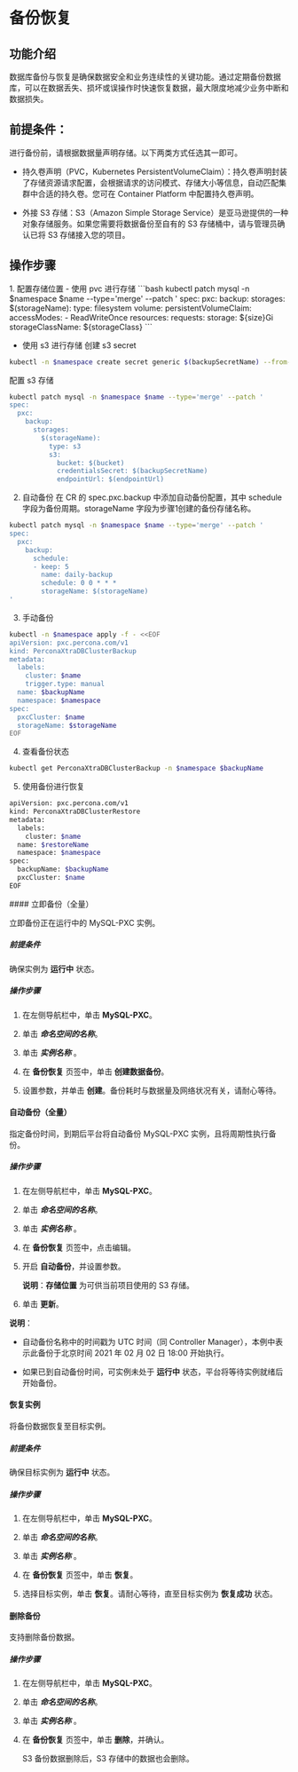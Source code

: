 # 备份恢复

## 功能介绍
数据库备份与恢复是确保数据安全和业务连续性的关键功能。通过定期备份数据库，可以在数据丢失、损坏或误操作时快速恢复数据，最大限度地减少业务中断和数据损失。


## 前提条件：

进行备份前，请根据数据量声明存储。以下两类方式任选其一即可。

* 持久卷声明（PVC，Kubernetes PersistentVolumeClaim）：持久卷声明封装了存储资源请求配置，会根据请求的访问模式、存储大小等信息，自动匹配集群中合适的持久卷。您可在 Container Platform 中配置持久卷声明。

* 外接 S3 存储：S3（Amazon Simple Storage Service）是亚马逊提供的一种对象存储服务。如果您需要将数据备份至自有的 S3 存储桶中，请与管理员确认已将 S3 存储接入您的项目。


## 操作步骤
<Tabs>
<Tab label="CLI">
1. 配置存储位置
- 使用 pvc 进行存储
```bash
kubectl patch mysql -n $namespace $name --type='merge' --patch '
spec:
  pxc:
    backup:
      storages:
        $(storageName):
          type: filesystem
          volume:
            persistentVolumeClaim:
              accessModes:
                - ReadWriteOnce
              resources:
                requests:
                  storage: ${size}Gi
              storageClassName: ${storageClass}
```

- 使用 s3 进行存储
创建 s3 secret
```bash
kubectl -n $namespace create secret generic $(backupSecretName) --from-literal=AWS_ACCESS_KEY_ID=$(accessKeyId) --from-literal=AWS_SECRET_ACCESS_KEY=$(secretAccessKey)
```
配置 s3 存储
```bash
kubectl patch mysql -n $namespace $name --type='merge' --patch '
spec:
  pxc:
    backup:
      storages:
        $(storageName):
          type: s3
          s3:
            bucket: $(bucket)
            credentialsSecret: $(backupSecretName)
            endpointUrl: $(endpointUrl)
```
2. 自动备份
在 CR 的 spec.pxc.backup 中添加自动备份配置，其中 schedule 字段为备份周期。storageName 字段为步骤1创建的备份存储名称。
```bash
kubectl patch mysql -n $namespace $name --type='merge' --patch '
spec:
  pxc:
    backup:
      schedule:
      - keep: 5
        name: daily-backup
        schedule: 0 0 * * *
        storageName: $(storageName)
'
```

3. 手动备份
```bash
kubectl -n $namespace apply -f - <<EOF
apiVersion: pxc.percona.com/v1
kind: PerconaXtraDBClusterBackup
metadata:
  labels:
    cluster: $name
    trigger.type: manual
  name: $backupName
  namespace: $namespace
spec:
  pxcCluster: $name
  storageName: $storageName
EOF
```

4. 查看备份状态
```bash
kubectl get PerconaXtraDBClusterBackup -n $namespace $backupName 
```

5. 使用备份进行恢复
```bash
apiVersion: pxc.percona.com/v1
kind: PerconaXtraDBClusterRestore
metadata:
  labels:
    cluster: $name
  name: $restoreName
  namespace: $namespace
spec:
  backupName: $backupName
  pxcCluster: $name
EOF
```
</Tab>


<Tab label="Web Console"> 
#### 立即备份（全量）

立即备份正在运行中的 MySQL-PXC 实例。

##### 前提条件

确保实例为 **运行中** 状态。

##### 操作步骤

1. 在左侧导航栏中，单击 **MySQL-PXC**。

2. 单击 ***命名空间的名称***。

2. 单击 ***实例名称*** 。
    
3. 在 **备份恢复** 页签中，单击 **创建数据备份**。

4. 设置参数，并单击 **创建**。备份耗时与数据量及网络状况有关，请耐心等待。



#### 自动备份（全量）

指定备份时间，到期后平台将自动备份 MySQL-PXC 实例，且将周期性执行备份。

##### 操作步骤

1. 在左侧导航栏中，单击 **MySQL-PXC**。

2. 单击 ***命名空间的名称***。

2. 单击 ***实例名称*** 。
    
3. 在 **备份恢复** 页签中，点击编辑。

4. 开启 **自动备份**，并设置参数。

    **说明**：**存储位置** 为可供当前项目使用的 S3 存储。

5. 单击 **更新**。

**说明**：
  
* 自动备份名称中的时间戳为 UTC 时间（同 Controller Manager），本例中表示此备份于北京时间 2021 年 02 月 02 日 18:00 开始执行。
    
* 如果已到自动备份时间，可实例未处于 **运行中** 状态，平台将等待实例就绪后开始备份。

#### 恢复实例

将备份数据恢复至目标实例。

##### 前提条件

确保目标实例为 **运行中** 状态。

##### 操作步骤

1. 在左侧导航栏中，单击 **MySQL-PXC**。

2. 单击 ***命名空间的名称***。

2. 单击 ***实例名称*** 。
    
3. 在 **备份恢复** 页签中，单击 **恢复**。

4. 选择目标实例，单击 **恢复**。请耐心等待，直至目标实例为 **恢复成功** 状态。


#### 删除备份

支持删除备份数据。

##### 操作步骤

1. 在左侧导航栏中，单击 **MySQL-PXC**。

2. 单击 ***命名空间的名称***。

2. 单击 ***实例名称*** 。

3. 在 **备份恢复** 页签中，单击 **删除**，并确认。

    S3 备份数据删除后，S3 存储中的数据也会删除。

</Tab>

</Tabs>